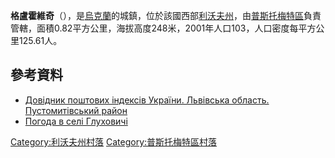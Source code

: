 {{coord|49|45|56|N|24|14|37|E|scale:100000|display=title}}

'''格盧霍維奇'''（{{lang-uk|Глуховичі}}），是[[烏克蘭|烏克蘭]]的城鎮，位於該國西部[[利沃夫州|利沃夫州]]，由[[普斯托梅特區|普斯托梅特區]]負責管轄，面積0.82平方公里，海拔高度248米，2001年人口103，人口密度每平方公里125.61人。

==參考資料==
*[http://www.uaidx.com/13/298/index Довідник поштових індексів України. Львівська область. Пустомитівський район] {{Wayback|url=http://www.uaidx.com/13/298/index |date=20161011013019 }}
* [http://weather.in.ua/ua/l'vovskaja/5254 Погода в селі Глуховичі] {{Wayback|url=http://weather.in.ua/ua/l%27vovskaja/5254 |date=20071031030958 }}

[[Category:利沃夫州村落|Category:利沃夫州村落]]
[[Category:普斯托梅特區村落|Category:普斯托梅特區村落]]


{{Lviv-geo-stub}}